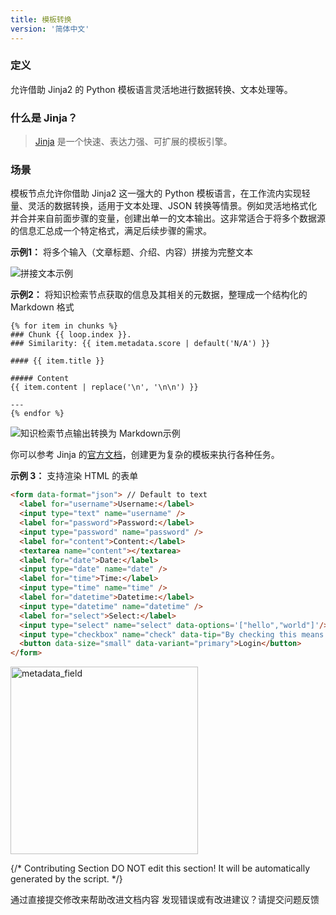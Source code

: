 ```yaml
---
title: 模板转换
version: '简体中文'
---
```


### 定义

允许借助 Jinja2 的 Python 模板语言灵活地进行数据转换、文本处理等。

### 什么是 Jinja？

> [Jinja](https://jinja.palletsprojects.com/en/3.1.x/) 是一个快速、表达力强、可扩展的模板引擎。

### 场景

模板节点允许你借助 Jinja2 这一强大的 Python 模板语言，在工作流内实现轻量、灵活的数据转换，适用于文本处理、JSON 转换等情景。例如灵活地格式化并合并来自前面步骤的变量，创建出单一的文本输出。这非常适合于将多个数据源的信息汇总成一个特定格式，满足后续步骤的需求。

**示例1：** 将多个输入（文章标题、介绍、内容）拼接为完整文本

<Frame caption="拼接文本">
  <img src="https://assets-docs.dify.ai/dify-enterprise-mintlify/zh_CN/guides/workflow/node/549bd41e839ba2689d7ff286f77f7489.png" alt="拼接文本示例" />
</Frame>

**示例2：** 将知识检索节点获取的信息及其相关的元数据，整理成一个结构化的 Markdown 格式

```Plain
{% for item in chunks %}
### Chunk {{ loop.index }}. 
### Similarity: {{ item.metadata.score | default('N/A') }}

#### {{ item.title }}

##### Content
{{ item.content | replace('\n', '\n\n') }}

---
{% endfor %}
```

<Frame caption="知识检索节点输出转换为 Markdown">
  <img src="https://assets-docs.dify.ai/dify-enterprise-mintlify/zh_CN/guides/workflow/node/51f80c553d979e947a9749a9f820b6ab.png" alt="知识检索节点输出转换为 Markdown示例" />
</Frame>

你可以参考 Jinja 的[官方文档](https://jinja.palletsprojects.com/en/3.1.x/templates/)，创建更为复杂的模板来执行各种任务。

**示例 3：** 支持渲染 HTML 的表单
```html
<form data-format="json"> // Default to text
  <label for="username">Username:</label>
  <input type="text" name="username" />
  <label for="password">Password:</label>
  <input type="password" name="password" />
  <label for="content">Content:</label>
  <textarea name="content"></textarea>
  <label for="date">Date:</label>
  <input type="date" name="date" />
  <label for="time">Time:</label>
  <input type="time" name="time" />
  <label for="datetime">Datetime:</label>
  <input type="datetime" name="datetime" />
  <label for="select">Select:</label>
  <input type="select" name="select" data-options='["hello","world"]'/>
  <input type="checkbox" name="check" data-tip="By checking this means you agreed"/>
  <button data-size="small" data-variant="primary">Login</button>
</form>
```

<img
src="https://assets-docs.dify.ai/2025/04/9d24e9cfa3cdde00e4eee15bd4bbea76.png"
width="300"
className="mx-auto"
alt="metadata_field"
/>

{/*
Contributing Section
DO NOT edit this section!
It will be automatically generated by the script.
*/}

<CardGroup cols="2">
    <Card
        title="编辑此页面"
        icon="pen-to-square"
        href="https://github.com/langgenius/dify-docs-mintlify/edit/main/zh-hans/guides/workflow/node/template.mdx"
    >
        通过直接提交修改来帮助改进文档内容
    </Card>
    <Card
        title="提交问题"
        icon="github"
        href="https://github.com/langgenius/dify-docs-mintlify/issues/new?title=文档问题%3A%20&body=%23%23%20问题描述%0A%3C%21--%20请简要描述你发现的问题%20--%3E%0A%0A%23%23%20页面链接%0Ahttps%3A%2F%2Fgithub.com%2Flanggenius%2Fdify-docs-mintlify%2Fblob%2Fmain%2Fzh-hans/guides/workflow/node%2Ftemplate.mdx%0A%0A%23%23%20建议修改%0A%3C%21--%20如果有具体的修改建议，请在此说明%20--%3E%0A%0A%3C%21--%20感谢你对文档质量的关注！%20--%3E"
    >
        发现错误或有改进建议？请提交问题反馈
    </Card>
</CardGroup>

